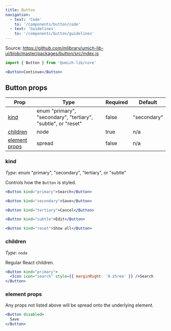 ```yaml
---
title: Button
navigation:
  - text: 'Code'
    to: '/components/button/code'
  - text: 'Guidelines'
    to: '/components/button/guidelines'
---
```



Source: https://github.com/mlibrary/umich-lib-ui/blob/master/packages/button/src/index.js

```js
import { Button } from '@umich-lib/core'
```

```jsx live=true
<Button>Continue</Button>
```

## Button props

|Prop|Type|Required|Default|
|----|----|--------|-------|
|[kind](#kind)|enum "primary", "secondary", "tertiary", "subtle", or "reset"|false|"secondary"|
|[children](#children)|node|true|n/a|
|[element props](#element-props)|spread|false|n/a|

### kind

*Type*: enum "primary", "secondary", "tertiary", or "subtle"

Controls how the `Button` is styled.

```jsx live=true
<Button kind="primary">Search</Button>
```

```jsx live=true
<Button kind="secondary">Save</Button>
```

```jsx live=true
<Button kind="tertiary">Cancel</Button>
```

```jsx live=true
<Button kind="subtle">Edit</Button>
```

```jsx live=true
<Button kind="reset">Show all</Button>
```

### children

*Type*: `node`

Regular React children.

```jsx live=true
<Button kind="primary">
  <Icon icon="search" style={{ marginRight: '0.25rem' }} />Search
</Button>
```

### element props

Any props not listed above will be spread onto the underlying element.

```jsx live=true
<Button disabled>
  Save
</Button>
```